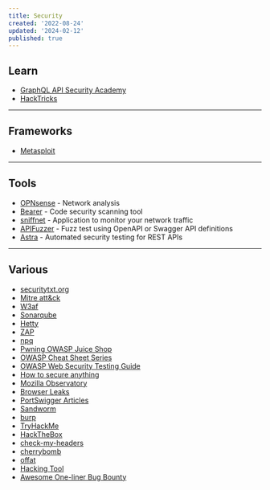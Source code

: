 ```yaml
---
title: Security
created: '2022-08-24'
updated: '2024-02-12'
published: true
---
```


## Learn

-   [GraphQL API Security Academy](https://escape.tech/academy/)
-   [HackTricks](https://book.hacktricks.xyz/)

---

## Frameworks

-   [Metasploit](https://metasploit.com)

---

## Tools

-   [OPNsense](https://opnsense.org/) - Network analysis
-   [Bearer](https://github.com/Bearer/bearer) - Code security scanning tool
-   [sniffnet](https://github.com/GyulyVGC/sniffnet) - Application to monitor your network traffic
-   [APIFuzzer](https://github.com/KissPeter/APIFuzzer) - Fuzz test using OpenAPI or Swagger API definitions
-   [Astra](https://github.com/flipkart-incubator/Astra) - Automated security testing for REST APIs

---

## Various

-   [securitytxt.org](https://securitytxt.org)
-   [Mitre att&ck](https://attack.mitre.org)
-   [W3af](https://w3af.org)
-   [Sonarqube](https://sonarqube.org)
-   [Hetty](https://github.com/dstotijn/hetty)
-   [ZAP](https://zaproxy.org)
-   [npq](https://github.com/lirantal/npq)
-   [Pwning OWASP Juice Shop](https://pwning.owasp-juice.shop)
-   [OWASP Cheat Sheet Series](https://github.com/OWASP/CheatSheetSeries)
-   [OWASP Web Security Testing Guide](https://github.com/OWASP/wstg)
-   [How to secure anything](https://github.com/veeral-patel/how-to-secure-anything)
-   [Mozilla Observatory](https://observatory.mozilla.org/)
-   [Browser Leaks](https://browserleaks.com/)
-   [PortSwigger Articles](https://portswigger.net/research/articles)
-   [Sandworm](https://sandworm.dev/)
-   [burp](https://portswigger.net/burp)
-   [TryHackMe](https://tryhackme.com/)
-   [HackTheBox](https://www.hackthebox.com/)
-   [check-my-headers](https://github.com/UlisesGascon/check-my-headers)
-   [cherrybomb](https://github.com/blst-security/cherrybomb)
-   [offat](https://github.com/dmdhrumilmistry/offat)
-   [Hacking Tool](https://github.com/Z4nzu/hackingtool)
-   [Awesome One-liner Bug Bounty](https://github.com/dwisiswant0/awesome-oneliner-bugbounty)
